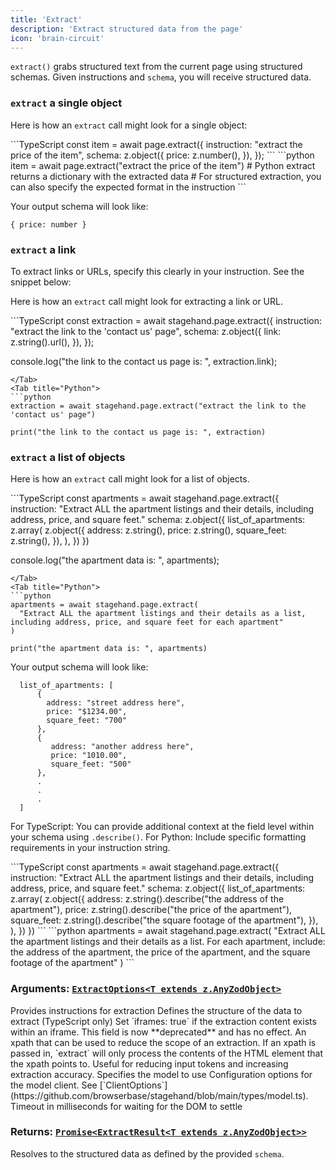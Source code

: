```yaml
---
title: 'Extract'
description: 'Extract structured data from the page'
icon: 'brain-circuit'
---
```


`extract()` grabs structured text from the current page using structured schemas. Given instructions and `schema`, you will receive structured data.

### `extract` a single object

Here is how an `extract` call might look for a single object:

<Tabs>
<Tab title="TypeScript">
```TypeScript
const item = await page.extract({
  instruction: "extract the price of the item",
  schema: z.object({
    price: z.number(),
  }),
});
```
</Tab>
<Tab title="Python">
```python
item = await page.extract("extract the price of the item")
# Python extract returns a dictionary with the extracted data
# For structured extraction, you can also specify the expected format in the instruction
```
</Tab>
</Tabs>

Your output schema will look like:
```
{ price: number }
```

### `extract` a link
<Note>To extract links or URLs, specify this clearly in your instruction. See the snippet below: </Note>

Here is how an `extract` call might look for extracting a link or URL.

<Tabs>
<Tab title="TypeScript">
```TypeScript
const extraction = await stagehand.page.extract({
  instruction: "extract the link to the 'contact us' page",
  schema: z.object({
    link: z.string().url(),
  }),
});

console.log("the link to the contact us page is: ", extraction.link);
```
</Tab>
<Tab title="Python">
```python
extraction = await stagehand.page.extract("extract the link to the 'contact us' page")

print("the link to the contact us page is: ", extraction)
```
</Tab>
</Tabs>

### `extract` a list of objects

Here is how an `extract` call might look for a list of objects.

<Tabs>
<Tab title="TypeScript">
```TypeScript
const apartments = await stagehand.page.extract({
  instruction:
    "Extract ALL the apartment listings and their details, including address, price, and square feet."
  schema: z.object({
    list_of_apartments: z.array(
      z.object({
        address: z.string(),
        price: z.string(),
        square_feet: z.string(),
      }),
    ),
  })
})

console.log("the apartment data is: ", apartments);
```
</Tab>
<Tab title="Python">
```python
apartments = await stagehand.page.extract(
  "Extract ALL the apartment listings and their details as a list, including address, price, and square feet for each apartment"
)

print("the apartment data is: ", apartments)
```
</Tab>
</Tabs>

Your output schema will look like:
```
  list_of_apartments: [
      {
        address: "street address here",
        price: "$1234.00",
        square_feet: "700"
      },
      {
         address: "another address here",
         price: "1010.00",
         square_feet: "500"
      },
      .
      .
      .
  ]
```

<Tip>For TypeScript: You can provide additional context at the field level within your schema using `.describe()`. For Python: Include specific formatting requirements in your instruction string.</Tip>

<Tabs>
<Tab title="TypeScript">
```TypeScript
const apartments = await stagehand.page.extract({
 instruction:
   "Extract ALL the apartment listings and their details, including address, price, and square feet."
 schema: z.object({
   list_of_apartments: z.array(
     z.object({
       address: z.string().describe("the address of the apartment"),
       price: z.string().describe("the price of the apartment"),
       square_feet: z.string().describe("the square footage of the apartment"),
     }),
   ),
 })
})
```
</Tab>
<Tab title="Python">
```python
apartments = await stagehand.page.extract(
  "Extract ALL the apartment listings and their details as a list. For each apartment, include: the address of the apartment, the price of the apartment, and the square footage of the apartment"
)
```
</Tab>
</Tabs>

### **Arguments:** [`ExtractOptions<T extends z.AnyZodObject>`](https://github.com/browserbase/stagehand/blob/main/types/stagehand.ts)

  <ParamField path="instruction" type="string" required>
    Provides instructions for extraction
  </ParamField>

  <ParamField path="schema" type="z.AnyZodObject" required>
    Defines the structure of the data to extract (TypeScript only)
  </ParamField>

  <ParamField path="iframes" type="boolean" optional>
      Set `iframes: true` if the extraction content exists within an iframe.
  </ParamField>

  <ParamField path="useTextExtract" type="boolean" deprecated>
    This field is now **deprecated** and has no effect.
  </ParamField>

  <ParamField path="selector" type="string" optional>
      An xpath that can be used to reduce the scope of an extraction. If an xpath is passed in, `extract` will only process
      the contents of the HTML element that the xpath points to. Useful for reducing input tokens and increasing extraction
      accuracy.
  </ParamField>

  <ParamField path="modelName" type="AvailableModel" optional>
    Specifies the model to use
  </ParamField>

  <ParamField path="modelClientOptions" type="object" optional>
    Configuration options for the model client. See [`ClientOptions`](https://github.com/browserbase/stagehand/blob/main/types/model.ts).
  </ParamField>

  <ParamField path="domSettleTimeoutMs" type="number" optional>
    Timeout in milliseconds for waiting for the DOM to settle
  </ParamField>

### **Returns:** [`Promise<ExtractResult<T extends z.AnyZodObject>>`](https://github.com/browserbase/stagehand/blob/main/types/stagehand.ts)

Resolves to the structured data as defined by the provided `schema`.
